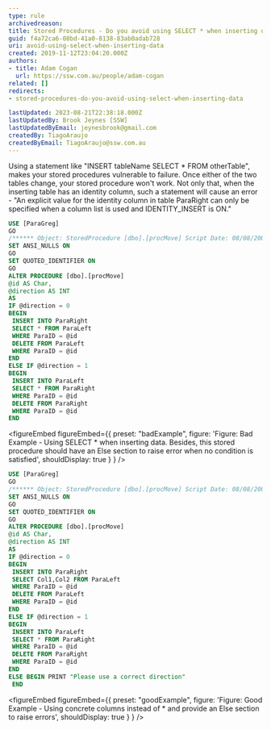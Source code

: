 ```yaml
---
type: rule
archivedreason:
title: Stored Procedures - Do you avoid using SELECT * when inserting data?
guid: f4a72ca6-08bd-41a0-8138-83ab0adab728
uri: avoid-using-select-when-inserting-data
created: 2019-11-12T23:04:20.000Z
authors:
- title: Adam Cogan
  url: https://ssw.com.au/people/adam-cogan
related: []
redirects:
- stored-procedures-do-you-avoid-using-select-when-inserting-data

lastUpdated: 2023-08-21T22:38:18.000Z
lastUpdatedBy: Brook Jeynes [SSW]
lastUpdatedByEmail: jeynesbrook@gmail.com
createdBy: TiagoAraujo
createdByEmail: TiagoAraujo@ssw.com.au
---
```


Using a statement like "INSERT tableName SELECT \* FROM otherTable", makes your stored procedures vulnerable to failure. Once either of the two tables change, your stored procedure won't work. Not only that, when the inserting table has an identity column, such a statement will cause an error - "An explicit value for the identity column in table ParaRight can only be specified when a column list is used and IDENTITY\_INSERT is ON."
```sql
USE [ParaGreg]
GO
/****** Object: StoredProcedure [dbo].[procMove] Script Date: 08/08/2008 12:18:33 ******/
SET ANSI_NULLS ON
GO
SET QUOTED_IDENTIFIER ON
GO
ALTER PROCEDURE [dbo].[procMove]
@id AS Char,
@direction AS INT
AS
IF @direction = 0
BEGIN
 INSERT INTO ParaRight
 SELECT * FROM ParaLeft
 WHERE ParaID = @id
 DELETE FROM ParaLeft
 WHERE ParaID = @id
END
ELSE IF @direction = 1
BEGIN
 INSERT INTO ParaLeft
 SELECT * FROM ParaRight
 WHERE ParaID = @id
 DELETE FROM ParaRight
 WHERE ParaID = @id
END
```

<figureEmbed figureEmbed={{
  preset: "badExample",
  figure: 'Figure: Bad Example - Using SELECT \* when inserting data. Besides, this stored procedure should have an Else section to raise error when no condition is satisfied',
  shouldDisplay: true
} } />


```sql
USE [ParaGreg]
GO
/****** Object: StoredProcedure [dbo].[procMove] Script Date: 08/08/2008 12:18:33 ******/
SET ANSI_NULLS ON
GO
SET QUOTED_IDENTIFIER ON
GO
ALTER PROCEDURE [dbo].[procMove]
@id AS Char,
@direction AS INT
AS
IF @direction = 0
BEGIN
 INSERT INTO ParaRight
 SELECT Col1,Col2 FROM ParaLeft
 WHERE ParaID = @id
 DELETE FROM ParaLeft
 WHERE ParaID = @id
END
ELSE IF @direction = 1
BEGIN
 INSERT INTO ParaLeft
 SELECT * FROM ParaRight
 WHERE ParaID = @id
 DELETE FROM ParaRight
 WHERE ParaID = @id
END
ELSE BEGIN PRINT "Please use a correct direction"
 END
```

<figureEmbed figureEmbed={{
  preset: "goodExample",
  figure: 'Figure: Good Example - Using concrete columns instead of \* and provide an Else section to raise errors',
  shouldDisplay: true
} } />
